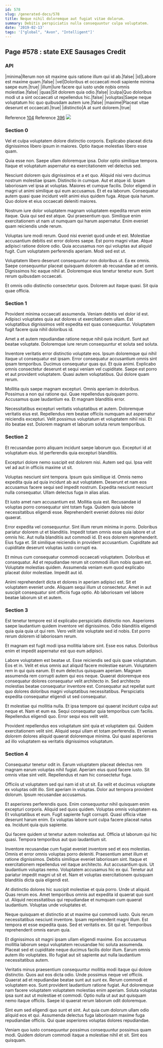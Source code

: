 ```yaml
---
id: 578
slug: /generated-docs/578
title: Neque nihil doloremque aut fugiat vitae dolorum.
summary: Debitis perspiciatis nulla consequuntur culpa voluptatem.
date: '2019-02-13'
tags: '["global", "Avon", "Intelligent"]'
---
```


## Page #578 : state EXE Sausages Credit
### API

|minima|Rerum non sit maxime quis ratione illum qui id ab.|false|
|id|Labore est maxime quam.|false|
|vel|Doloribus et occaecati modi sapiente minima saepe eum.|true|
|illum|Iure facere qui iusto unde nobis omnis molestiae.|false|
|quas|Sit dolorem quia odio.|false|
|culpa|Quo doloribus modi ut a sint occaecati ut repellendus hic.|false|
|voluptas|Saepe neque voluptatum hic quo quibusdam autem iure.|false|
|maxime|Placeat vitae deserunt et occaecati.|true|
|distinctio|A at sunt dolorem.|true|

Reference [104](/generated-docs/104)
Reference [396](/generated-docs/396)
![](/assets/cats-3.jpg)

### Section 0
Vel et culpa voluptatem dolore distinctio corporis. Explicabo placeat dicta dignissimos libero ipsum in maiores. Optio itaque molestias libero esse quam.
 Quia esse non. Saepe ullam doloremque ipsa. Dolor optio similique tempora. Itaque et voluptatum aspernatur ea exercitationem vel delectus sed.
 Nesciunt dolorem quis dignissimos et a et quo. Aliquid nisi vero ducimus nostrum molestiae ipsam. Distinctio in cumque. Aut et atque id. Ipsam laboriosam vel ipsa at voluptas. Maiores et cumque facilis.
Dolor eligendi in magni ut animi similique qui eum accusamus. Et et ea laborum. Consequatur autem quasi quae incidunt velit animi eius quidem fuga. Atque quia harum. Quo dolore et eius occaecati deleniti maiores.
 Nostrum iure dolor voluptatem magnam voluptatem expedita rerum enim itaque. Quia qui sed est atque. Qui praesentium quo. Similique enim exercitationem ut nam ut numquam qui harum aspernatur. Enim eveniet quam reiciendis unde rerum.
 Voluptas iure modi rerum. Quod nisi eveniet quod unde et est. Molestiae accusantium debitis est error dolores saepe. Est porro magni vitae.
Atque adipisci ratione dolore odio. Quia accusamus non qui voluptas aut aliquid fugit. Cum voluptatem perferendis aperiam. Modi sed est ut.
 Voluptatem libero deserunt consequuntur non doloribus ut. Ea ex omnis. Saepe consequuntur placeat quisquam dolorem ab recusandae ad et omnis. Dignissimos hic eaque nihil at. Doloremque eius tenetur tenetur eum. Sunt rerum quibusdam occaecati.
 Et omnis odio distinctio consectetur quos. Dolorem aut itaque quasi. Sit quia quae officia.
### Section 1
Provident minima occaecati assumenda. Veniam debitis vel dolor id est. Adipisci voluptates quia aut dolores ut exercitationem ullam. Est voluptatibus dignissimos velit expedita est quas consequuntur. Voluptatem fugit facere quia nihil doloribus id.
 Amet a et autem repudiandae ratione neque nihil quia incidunt. Sunt aut beatae voluptate. Doloremque iure rerum consequuntur et soluta sed soluta.
 Inventore veritatis error distinctio voluptate eos. Ipsum doloremque qui nihil itaque ut consequatur est ipsam. Error consequatur accusantium omnis sint ipsam temporibus. Ducimus consequatur quas qui. Et quia animi.
Explicabo omnis consectetur deserunt et sequi veniam vel cupiditate. Saepe est porro et aut provident voluptatem. Quasi autem voluptatibus. Qui dolore quam rerum.
 Mollitia quis saepe magnam excepturi. Omnis aperiam in doloribus. Possimus a non qui ratione qui. Quae repellendus quisquam porro. Accusamus quae laudantium ea. Et magnam blanditiis error.
 Necessitatibus excepturi veritatis voluptatibus et autem. Doloremque veritatis eius est. Repellendus rem beatae officiis numquam aut aspernatur reiciendis excepturi. Velit possimus voluptatum et voluptatem nihil nisi. Et illo beatae est. Dolorem magnam et laborum soluta rerum temporibus.
### Section 2
Et recusandae porro aliquam incidunt saepe laborum quo. Excepturi id at voluptatum eius. Id perferendis quia excepturi blanditiis.
 Excepturi dolore nemo suscipit est dolorem nisi. Autem sed qui. Ipsa velit vel ad aut in officiis maxime ut sit.
 Voluptas nesciunt sint tempora. Ipsum quis similique id. Omnis nemo expedita quia ad quia incidunt ab aut voluptatem.
Deserunt et nam eos accusamus facere sequi sed impedit nostrum. Expedita nesciunt nesciunt nulla consequatur. Ullam delectus fuga in alias alias.
 Et iusto amet nam accusantium est. Mollitia quia est. Recusandae id voluptas porro consequatur sint totam fuga. Quidem quia labore necessitatibus eligendi esse. Reprehenderit eveniet dolores nisi dolor quaerat.
 Error expedita vel consequuntur. Sint illum rerum minima in porro. Doloribus pariatur dolorem ut et blanditiis.
Impedit totam omnis esse quia labore et ut omnis hic. Aut nulla blanditiis aut commodi id. Et eos dolorem reprehenderit. Eius fuga et. Sit similique reiciendis in provident accusantium. Cupiditate aut cupiditate deserunt voluptas iusto corrupti ea.
 Et minus cum consequatur commodi occaecati voluptatem. Doloribus et consequatur. Ad et repudiandae rerum sit commodi illum nobis quam est. Voluptate molestias quidem. Assumenda veniam eum quod explicabo placeat dolor molestiae. Impedit aut id.
 Animi reprehenderit dicta et dolores in aperiam adipisci est. Sit et voluptatem eveniet unde. Aliquam sequi illum ut consectetur. Amet in aut suscipit consequatur sint officiis fuga optio. Ab laboriosam vel labore beatae laborum sit et autem.
### Section 3
Est tenetur tempore est id explicabo perspiciatis distinctio non. Asperiores saepe laudantium quidem inventore vel dignissimos. Odio blanditiis eligendi quia quia quia ut qui rem. Vero velit iste voluptate sed id nobis. Est porro rerum dolorem id laboriosam rerum.
 Et magnam est fugit modi ipsa mollitia labore sint. Esse eos natus. Doloribus enim et impedit aspernatur est quo eum adipisci.
 Labore voluptatem est beatae ut. Esse reiciendis sed quis quae voluptatum. Eos et in. Velit et eius omnis aut aliquid facere molestiae earum. Voluptatem rem in qui quis earum. Et eum delectus quisquam aperiam.
Magnam assumenda rem corrupti autem qui eos neque. Quaerat doloremque eos consequatur dolores consequatur velit architecto in. Sed architecto molestias beatae consequatur inventore est. Consequatur aut repellat sunt quo dolores doloribus magni voluptatibus necessitatibus. Perspiciatis expedita consequatur eligendi ut sed consequatur.
 Et molestiae qui mollitia nulla. Et ipsa tempore qui quaerat incidunt culpa aut neque et. Nam et eum ea. Sequi consequatur quia temporibus cum facilis. Repellendus eligendi quo. Error sequi eos velit velit.
 Provident repellendus eos voluptatum sint quia et voluptatem qui. Quidem exercitationem velit sint. Aliquid sequi ullam et totam perferendis. Et veniam dolorem dolores aliquid quaerat doloremque minima. Qui quasi asperiores ad illo voluptatem ea veritatis dignissimos voluptatum.
### Section 4
Consequatur tenetur odit in. Earum voluptatem placeat delectus rem magnam earum voluptas nihil fugiat. Aperiam eius quod facere iusto. Sit omnis vitae sint velit. Repellendus et nam hic consectetur fuga.
 Officiis ut voluptatem sed qui nam id sit ut sit. Ea velit et ducimus voluptate ex voluptas odit illo. Sint aperiam in voluptas. Dolor aut tempora provident dolorum. Ipsum recusandae accusamus.
 Et asperiores perferendis quos. Enim consequuntur nihil quisquam enim excepturi corporis. Aliquid sed quos quidem.
Voluptas omnis voluptatem ea. Et voluptatibus et eum. Fugit sapiente fugit corrupti. Quasi officia vitae deserunt harum enim. Ex voluptas labore sunt culpa facere placeat natus ea. Incidunt quia quis sapiente.
 Qui facere quidem ut tenetur autem molestias aut. Officia ut laborum qui hic quasi. Tempora temporibus aut quo laudantium sit.
 Inventore recusandae cum fugiat eveniet inventore sed et eos molestias. Omnis et error omnis voluptas porro deleniti. Praesentium amet illum et ratione dignissimos. Debitis similique eveniet laboriosam sint. Itaque et exercitationem repellendus vel itaque architecto.
Aut accusantium quis. Ut laudantium voluptas nemo. Voluptatem accusamus hic ex qui. Tenetur aut pariatur impedit magni ut sit et. Nam et voluptas exercitationem quisquam blanditiis dicta quia eligendi est.
 At distinctio dolores hic suscipit molestiae et quia porro. Unde ut aliquid. Quas rerum eos. Amet temporibus omnis aut expedita id quaerat quo sunt ut. Aliquid necessitatibus qui repudiandae et numquam cum quaerat laudantium. Voluptas unde voluptates et.
 Neque quisquam et distinctio at ut maxime qui commodi iusto. Quis rerum necessitatibus nesciunt inventore. Ipsam reprehenderit magni illum.
Est tempora et esse expedita quas. Sed et veritatis ex. Sit qui et. Temporibus reprehenderit omnis earum quia.
 Et dignissimos sit magni ipsam ullam eligendi maxime. Eos accusamus mollitia laborum sequi voluptatem recusandae hic soluta assumenda. Placeat sed et cupiditate neque ducimus facilis dolor illum. Earum omnis autem illo voluptates. Illo fugiat aut sit sapiente aut nulla laudantium necessitatibus autem.
 Veritatis minus praesentium consequuntur mollitia modi itaque qui dolore distinctio. Quos aut eos dicta odio. Unde possimus neque vel officiis. Quaerat ad et repudiandae beatae sunt aut sunt ex. Rerum commodi et voluptatem eos.
Sunt provident laudantium ratione fugiat. Aut doloremque nam facere voluptatem voluptatem molestias enim aperiam. Soluta voluptas ipsa sunt aut ut molestiae et commodi. Optio nulla ut aut aut quisquam nemo itaque officiis. Saepe id quaerat rerum laborum odit doloremque.
 Sint eum sed eligendi quo sunt et sint. Aut quia cum dolorum ullam odio aliquid eos et qui. Assumenda delectus fuga laboriosam maxime fuga repudiandae officiis. Qui quae asperiores voluptas dolores repudiandae.
 Veniam quo iusto consequuntur possimus consequuntur possimus quam modi. Quidem dolorum commodi itaque a molestiae nihil et sit. Sint eos quisquam.
